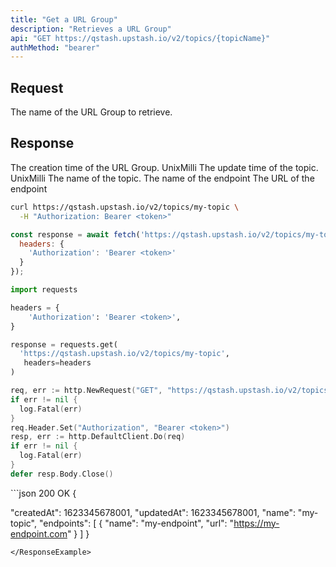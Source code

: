 ```yaml
---
title: "Get a URL Group"
description: "Retrieves a URL Group"
api: "GET https://qstash.upstash.io/v2/topics/{topicName}"
authMethod: "bearer"
---
```


## Request

<ParamField path="topicName" type="string" required>
  The name of the URL Group to retrieve.
</ParamField>

## Response

<ResponseField name="createdAt" type="int" required>
  The creation time of the URL Group. UnixMilli
</ResponseField>
<ResponseField name="updatedAt" type="int" required>
  The update time of the topic. UnixMilli
</ResponseField>
<ResponseField name="name" type="string" required>
  The name of the topic.
</ResponseField>
<ResponseField name="endpoints" type="Array" required>

<Expandable openDefault>

  <ParamField body="name" type="string" >
  The name of the endpoint
  </ParamField>
  <ParamField body="url" type="string" required >
  The URL of the endpoint
  </ParamField>
</Expandable>
</ResponseField>

<RequestExample>

```sh curl
curl https://qstash.upstash.io/v2/topics/my-topic \
  -H "Authorization: Bearer <token>"
```

```js Node
const response = await fetch('https://qstash.upstash.io/v2/topics/my-topic', {
  headers: {
    'Authorization': 'Bearer <token>'
  }
});
```

```python Python 
import requests

headers = {
    'Authorization': 'Bearer <token>',
}

response = requests.get(
  'https://qstash.upstash.io/v2/topics/my-topic',
   headers=headers
)
```

```go Go
req, err := http.NewRequest("GET", "https://qstash.upstash.io/v2/topics/my-topic", nil)
if err != nil {
  log.Fatal(err)
}
req.Header.Set("Authorization", "Bearer <token>")
resp, err := http.DefaultClient.Do(req)
if err != nil {
  log.Fatal(err)
}
defer resp.Body.Close()
```

</RequestExample>

<ResponseExample>
```json 200 OK
{
 
  "createdAt": 1623345678001,
  "updatedAt": 1623345678001,
  "name": "my-topic",
  "endpoints": [
    {
      "name": "my-endpoint",
      "url": "https://my-endpoint.com"
    }
  ]
}
```
</ResponseExample>
